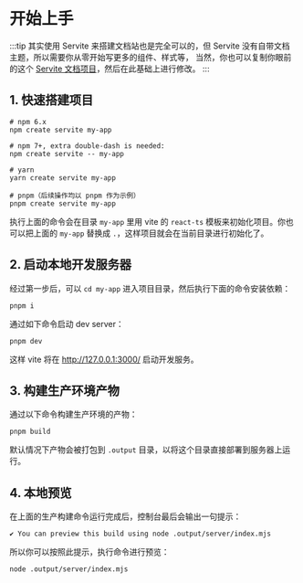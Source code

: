 # 开始上手

:::tip
其实使用 Servite 来搭建文档站也是完全可以的，但 Servite 没有自带文档主题，所以需要你从零开始写更多的组件、样式等，
当然，你也可以复制你眼前的这个 [Servite 文档项目](https://github.com/Codpoe/servite/tree/master/packages/docs)，然后在此基础上进行修改。
:::

## 1. 快速搭建项目

```shell
# npm 6.x
npm create servite my-app

# npm 7+, extra double-dash is needed:
npm create servite -- my-app

# yarn
yarn create servite my-app

# pnpm（后续操作均以 pnpm 作为示例）
pnpm create servite my-app
```

执行上面的命令会在目录 `my-app` 里用 vite 的 `react-ts` 模板来初始化项目。你也可以把上面的 `my-app` 替换成 `.`，这样项目就会在当前目录进行初始化了。

## 2. 启动本地开发服务器

经过第一步后，可以 `cd my-app` 进入项目目录，然后执行下面的命令安装依赖：

```shell
pnpm i
```

通过如下命令启动 dev server：

```shell
pnpm dev
```

这样 vite 将在 http://127.0.0.1:3000/ 启动开发服务。

## 3. 构建生产环境产物

通过以下命令构建生产环境的产物：

```shell
pnpm build
```

默认情况下产物会被打包到 `.output` 目录，以将这个目录直接部署到服务器上运行。

## 4. 本地预览

在上面的生产构建命令运行完成后，控制台最后会输出一句提示：

```shell
✔ You can preview this build using node .output/server/index.mjs
```

所以你可以按照此提示，执行命令进行预览：

```shell
node .output/server/index.mjs
```
